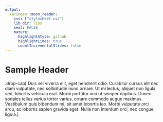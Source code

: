 ```yaml
---
output:
  xaringan::moon_reader:
    css: ["stylesheet.css"]
    lib_dir: libs
    seal: FALSE
    nature:
      highlightStyle: github
      highlightLines: true
      countIncrementalSlides: false
---
```


# Sample Header

.drop-cap[
Duis vel viverra elit, eget hendrerit odio. Curabitur 
cursus elit nec diam vulputate, nec sollicitudin nunc 
ornare. Ut mi lectus, aliquet non ligula sed, 
lobortis vehicula erat. Morbi porttitor orci ut 
semper dapibus. Donec sodales tellus varius tortor 
varius, ornare commodo augue maximus. Vestibulum quis
bibendum mi, sit amet lobortis leo. Morbi vulputate 
orci arcu, ac lobortis sapien gravida eget. Nulla non
interdum orci, nec congue ligula.
]
